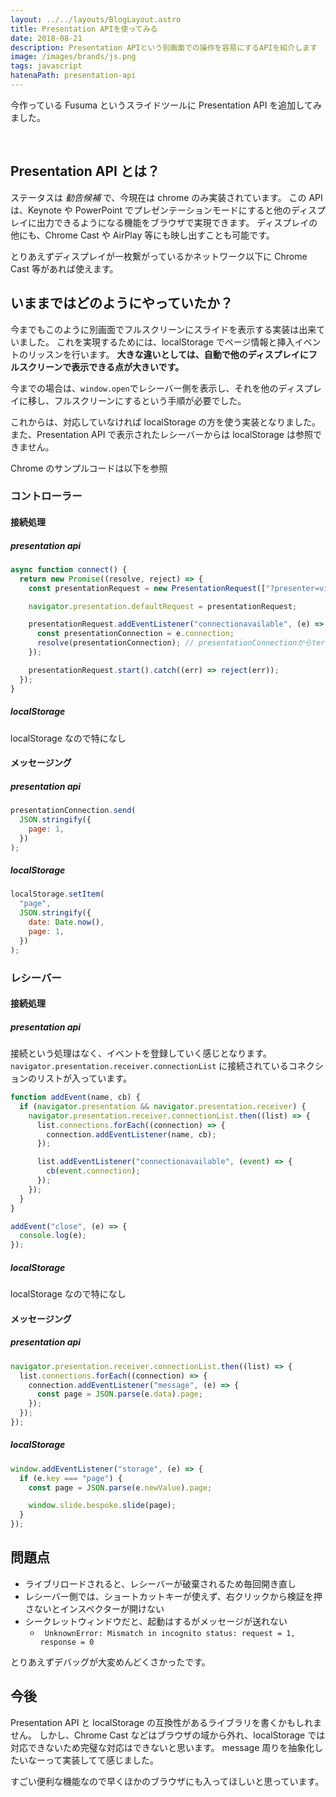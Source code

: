 ```yaml
---
layout: ../../layouts/BlogLayout.astro
title: Presentation APIを使ってみる
date: 2018-08-21
description: Presentation APIという別画面での操作を容易にするAPIを紹介します
image: /images/brands/js.png
tags: javascript
hatenaPath: presentation-api
---
```



今作っている Fusuma というスライドツールに Presentation API を追加してみました。

<OG url="https://blog.hiroppy.me/entry/fusuma" />

<br />

<OG url="https://github.com/hiroppy/fusuma" />

## Presentation API とは？

<OG url="https://developer.mozilla.org/en-US/docs/Web/API/Presentation_API" />

ステータスは _勧告候補_ で、今現在は chrome のみ実装されています。
この API は、Keynote や PowerPoint でプレゼンテーションモードにすると他のディスプレイに出力できるようになる機能をブラウザで実現できます。
ディスプレイの他にも、Chrome Cast や AirPlay 等にも映し出すことも可能です。

とりあえずディスプレイが一枚繋がっているかネットワーク以下に Chrome Cast 等があれば使えます。

## いままではどのようにやっていたか？

今までもこのように別画面でフルスクリーンにスライドを表示する実装は出来ていました。
これを実現するためには、localStorage でページ情報と挿入イベントのリッスンを行います。
**大きな違いとしては、自動で他のディスプレイにフルスクリーンで表示できる点が大きいです。**

今までの場合は、`window.open`でレシーバー側を表示し、それを他のディスプレイに移し、フルスクリーンにするという手順が必要でした。

これからは、対応していなければ localStorage の方を使う実装となりました。
また、Presentation API で表示されたレシーバーからは localStorage は参照できません。

Chrome のサンプルコードは以下を参照

<OG url="https://googlechrome.github.io/samples/presentation-api" />

### コントローラー

#### 接続処理

##### presentation api

```javascript
async function connect() {
  return new Promise((resolve, reject) => {
    const presentationRequest = new PresentationRequest(["?presenter=view"]);

    navigator.presentation.defaultRequest = presentationRequest;

    presentationRequest.addEventListener("connectionavailable", (e) => {
      const presentationConnection = e.connection;
      resolve(presentationConnection); // presentationConnectionからternimate以外の操作を行う
    });

    presentationRequest.start().catch((err) => reject(err));
  });
}
```

##### localStorage

localStorage なので特になし

#### メッセージング

##### presentation api

```javascript
presentationConnection.send(
  JSON.stringify({
    page: 1,
  })
);
```

##### localStorage

```javascript
localStorage.setItem(
  "page",
  JSON.stringify({
    date: Date.now(),
    page: 1,
  })
);
```

### レシーバー

#### 接続処理

##### presentation api

接続という処理はなく、イベントを登録していく感じとなります。
`navigator.presentation.receiver.connectionList` に接続されているコネクションのリストが入っています。

```javascript
function addEvent(name, cb) {
  if (navigator.presentation && navigator.presentation.receiver) {
    navigator.presentation.receiver.connectionList.then((list) => {
      list.connections.forEach((connection) => {
        connection.addEventListener(name, cb);
      });

      list.addEventListener("connectionavailable", (event) => {
        cb(event.connection);
      });
    });
  }
}

addEvent("close", (e) => {
  console.log(e);
});
```

##### localStorage

localStorage なので特になし

#### メッセージング

##### presentation api

```javascript
navigator.presentation.receiver.connectionList.then((list) => {
  list.connections.forEach((connection) => {
    connection.addEventListener("message", (e) => {
      const page = JSON.parse(e.data).page;
    });
  });
});
```

##### localStorage

```javascript
window.addEventListener("storage", (e) => {
  if (e.key === "page") {
    const page = JSON.parse(e.newValue).page;

    window.slide.bespoke.slide(page);
  }
});
```

## 問題点

- ライブリロードされると、レシーバーが破棄されるため毎回開き直し
- レシーバー側では、ショートカットキーが使えず、右クリックから検証を押さないとインスペクターが開けない
- シークレットウィンドウだと、起動はするがメッセージが送れない
  - ` UnknownError: Mismatch in incognito status: request = 1, response = 0`

とりあえずデバッグが大変めんどくさかったです。

## 今後

Presentation API と localStorage の互換性があるライブラリを書くかもしれません。
しかし、Chrome Cast などはブラウザの域から外れ、localStorage では対応できないため完璧な対応はできないと思います。
message 周りを抽象化したいなーって実装してて感じました。

すごい便利な機能なので早くほかのブラウザにも入ってほしいと思っています。
